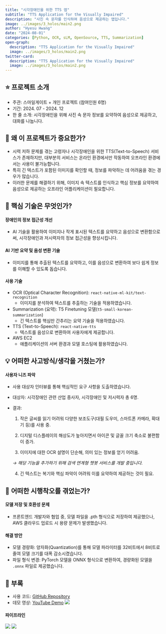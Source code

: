 ```yaml
---
title: "시각장애인을 위한 TTS 앱"
subtitle: "TTS Application for the Visually Impaired"
description: "사진 속 문자를 인식하여 음성으로 제공하는 앱입니다."
image: ../images/3_holos/main2.png
author: "Hyesu Hwang"
date: "2024-08-01"
categories: [Python, OCR, sLM, OpenSource, TTS, Summarization]
open-graph:
  description: "TTS Application for the Visually Impaired"
  image: ../images/3_holos/main2.png
twitter-card:
  description: "TTS Application for the Visually Impaired"
  image: ../images/3_holos/main2.png
---
```


## ⭐ 프로젝트 소개

- 주관: 스마일게이트 + 개인 프로젝트 (참여인원 6명)
- 기간: 2024. 07 - 2024. 12
- 한 줄 소개: 시각장애인을 위해 사진 속 문자 정보를 요약하여 음성으로 제공하고, 대화를 나눕니다.

## 💎 왜 이 프로젝트가 중요한가?

- 시력 저하 문제를 겪는 고령자나 시각장애인을 위한 TTS(Text-to-Speech) 서비스가 존재하지만, 대부분의 서비스는 온라인 환경에서만 작동하여 오프라인 환경에서는 사용이 불가능합니다.
- 특히 긴 텍스트가 포함된 이미지를 확인할 때, 정보를 파악하는 데 어려움을 겪는 경우가 많습니다.
- 이러한 문제를 해결하기 위해, 이미지 속 텍스트를 인식하고 핵심 정보를 요약하여 음성으로 제공하는 오프라인 어플리케이션이 필요합니다.

## 🔎 핵심 기술은 무엇인가?

#### 장애인의 정보 접근성 개선
- AI 기술을 활용하여 이미지나 작게 표시된 텍스트를 요약하고 음성으로 변환함으로써, 시각장애인과 저시력자의 정보 접근성을 향상시킵니다.

#### AI 기반 요약 및 음성 변환 기술
- 이미지를 통해 추출된 텍스트를 요약하고, 이를 음성으로 변환하여 보다 쉽게 정보를 이해할 수 있도록 돕습니다.

#### 사용 기술
- OCR (Optical Character Recognition): `react-native-ml-kit/text-recognition`
  - 이미지를 분석하여 텍스트를 추출하는 기술을 적용하였습니다.
- Summarization (요약): T5 Finetuning 모델(`t5-small-korean-summarization`)
  - 긴 텍스트를 핵심만 간추리는 요약 기술을 적용하였습니다.
- TTS (Text-to-Speech): `react-native-tts`
  - 텍스트를 음성으로 변환하여 사용자에게 제공합니다.
- AWS EC2
  - 애플리케이션의 서버 환경과 모델 호스팅에 활용하였습니다.

## 💡 어떠한 사고방식/생각을 거쳤는가?

#### 사용자 니즈 파악
- 사용 대상자 인터뷰를 통해 핵심적인 요구 사항을 도출하였습니다.
- 대상자: 시각장애인 관련 산업 종사자, 시각장애인 및 저시력자 총 6명.
- 결과:
  1. 작은 글씨를 읽기 어려워 다양한 보조도구(대필 도우미, 스마트폰 카메라, 확대기 등)를 사용 중.

  2. 디지털 디스플레이의 해상도가 높아지면서 아이콘 및 글꼴 크기 축소로 불편함이 증가.

  3. 이미지에 대한 OCR 설명이 단순해, 의미 있는 정보를 얻기 어려움.
    
    *→ 해당 기능을 추가하기 위해 검색 연계형 챗봇 서비스를 개발 중입니다.*

  4. 긴 텍스트는 복기와 핵심 파악이 어려워 이를 요약하여 제공하는 것이 필요.

## 🌄 어떠한 시행착오를 겪었는가?

#### 모델 저장 및 호환성 문제
- 프론트엔드 개발자와 협업 중, 모델 파일을 .pth 형식으로 저장하여 제공했으나, AWS 클라우드 업로드 시 용량 문제가 발생했습니다.

#### 해결 방안
- 모델 경량화: 양자화(Quantization)를 통해 모델 파라미터를 32비트에서 8비트로 줄여 모델 크기를 대폭 감소시켰습니다.
- 파일 형식 변경: PyTorch 모델을 ONNX 형식으로 변환하여, 경량화된 모델을 `.onnx` 파일로 제공했습니다.

## 🧶 부록

- 사용 코드: [GitHub Repository](https://github.com/eyevoice/eyevoice.git)
- 데모 영상: [YouTube Demo](https://www.youtube.com/shorts/JHF1tnKubQU)
![](../images/3_holos/demo.png)

#### 파이프라인

![](../images/3_holos/FlowChart.png)
![](../images/3_holos/ServiceArchitecture.png)